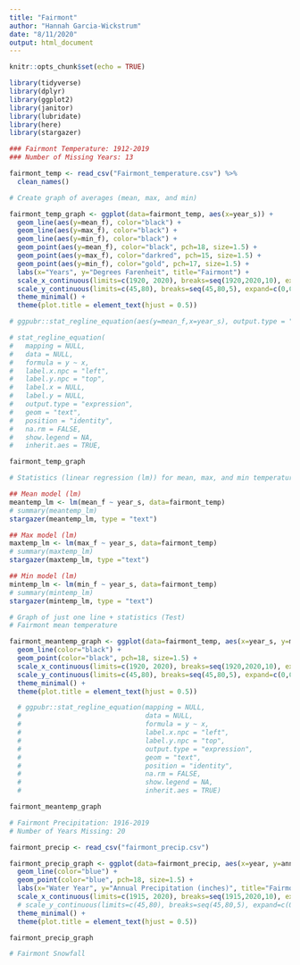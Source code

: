 ```yaml
---
title: "Fairmont"
author: "Hannah Garcia-Wickstrum"
date: "8/11/2020"
output: html_document
---
```


```r
knitr::opts_chunk$set(echo = TRUE)
```

```r
library(tidyverse)
library(dplyr)
library(ggplot2)
library(janitor)
library(lubridate)
library(here)
library(stargazer)
```


```r
### Fairmont Temperature: 1912-2019
### Number of Missing Years: 13

fairmont_temp <- read_csv("Fairmont_temperature.csv") %>%
  clean_names()

# Create graph of averages (mean, max, and min)

fairmont_temp_graph <- ggplot(data=fairmont_temp, aes(x=year_s)) +
  geom_line(aes(y=mean_f), color="black") +
  geom_line(aes(y=max_f), color="black") +
  geom_line(aes(y=min_f), color="black") +
  geom_point(aes(y=mean_f), color="black", pch=18, size=1.5) +
  geom_point(aes(y=max_f), color="darkred", pch=15, size=1.5) +
  geom_point(aes(y=min_f), color="gold", pch=17, size=1.5) +
  labs(x="Years", y="Degrees Farenheit", title="Fairmont") +
  scale_x_continuous(limits=c(1920, 2020), breaks=seq(1920,2020,10), expand=c(0,1)) +
  scale_y_continuous(limits=c(45,80), breaks=seq(45,80,5), expand=c(0,0)) +
  theme_minimal() +
  theme(plot.title = element_text(hjust = 0.5))

# ggpubr::stat_regline_equation(aes(y=mean_f,x=year_s), output.type = "expression") 

# stat_regline_equation(
#   mapping = NULL,
#   data = NULL,
#   formula = y ~ x,
#   label.x.npc = "left",
#   label.y.npc = "top",
#   label.x = NULL,
#   label.y = NULL,
#   output.type = "expression",
#   geom = "text",
#   position = "identity",
#   na.rm = FALSE,
#   show.legend = NA,
#   inherit.aes = TRUE,

fairmont_temp_graph

```

```r
# Statistics (linear regression (lm)) for mean, max, and min temperatures in Fairmont

## Mean model (lm)
meantemp_lm <- lm(mean_f ~ year_s, data=fairmont_temp)
# summary(meantemp_lm)
stargazer(meantemp_lm, type = "text")

## Max model (lm)
maxtemp_lm <- lm(max_f ~ year_s, data=fairmont_temp)
# summary(maxtemp_lm)
stargazer(maxtemp_lm, type ="text")

## Min model (lm)
mintemp_lm <- lm(min_f ~ year_s, data=fairmont_temp)
# summary(mintemp_lm)
stargazer(mintemp_lm, type = "text")

```


```r
# Graph of just one line + statistics (Test)
# Fairmont mean temperature

fairmont_meantemp_graph <- ggplot(data=fairmont_temp, aes(x=year_s, y=mean_f)) +
  geom_line(color="black") +
  geom_point(color="black", pch=18, size=1.5) +
  scale_x_continuous(limits=c(1920, 2020), breaks=seq(1920,2020,10), expand=c(0,1)) +
  scale_y_continuous(limits=c(45,80), breaks=seq(45,80,5), expand=c(0,0)) +
  theme_minimal() +
  theme(plot.title = element_text(hjust = 0.5))

  # ggpubr::stat_regline_equation(mapping = NULL, 
  #                               data = NULL,
  #                               formula = y ~ x, 
  #                               label.x.npc = "left",
  #                               label.y.npc = "top",
  #                               output.type = "expression",
  #                               geom = "text",
  #                               position = "identity",
  #                               na.rm = FALSE,
  #                               show.legend = NA,
  #                               inherit.aes = TRUE)

fairmont_meantemp_graph

```



```r
# Fairmont Precipitation: 1916-2019
# Number of Years Missing: 20

fairmont_precip <- read_csv("fairmont_precip.csv")

fairmont_precip_graph <- ggplot(data=fairmont_precip, aes(x=year, y=annualgrowingseason)) +
  geom_line(color="blue") +
  geom_point(color="blue", pch=18, size=1.5) +
  labs(x="Water Year", y="Annual Precipitation (inches)", title="Fairmont") +
  scale_x_continuous(limits=c(1915, 2020), breaks=seq(1915,2020,10), expand=c(0,1)) +
  # scale_y_continuous(limits=c(45,80), breaks=seq(45,80,5), expand=c(0,0)) +
  theme_minimal() +
  theme(plot.title = element_text(hjust = 0.5))

fairmont_precip_graph
```



```r
# Fairmont Snowfall
```




